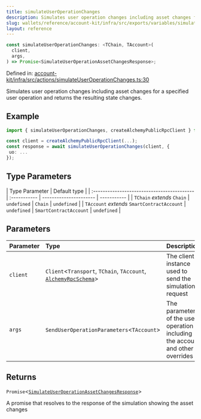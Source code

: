 ```yaml
---
title: simulateUserOperationChanges
description: Simulates user operation changes including asset changes for a specified user operation and returns the resulting state changes.
slug: wallets/reference/account-kit/infra/src/exports/variables/simulateUserOperationChanges
layout: reference
---
```


```ts
const simulateUserOperationChanges: <TChain, TAccount>(
  client,
  args,
) => Promise<SimulateUserOperationAssetChangesResponse>;
```

Defined in: [account-kit/infra/src/actions/simulateUserOperationChanges.ts:30](https://github.com/alchemyplatform/aa-sdk/blob/923a52171f7246172caf350853843e6680197da9/account-kit/infra/src/actions/simulateUserOperationChanges.ts#L30)

Simulates user operation changes including asset changes for a specified user operation and returns the resulting state changes.

## Example

```ts
import { simulateUserOperationChanges, createAlchemyPublicRpcClient } from "@account-kit/infra";

const client = createAlchemyPublicRpcClient(...);
const response = await simulateUserOperationChanges(client, {
 uo: ...
});
```

## Type Parameters

| Type Parameter                              | Default type |
| :------------------------------------------ | :----------- | ---------------------- | ----------- |
| `TChain` _extends_ `Chain`                  | `undefined`  | `Chain`                | `undefined` |
| `TAccount` _extends_ `SmartContractAccount` | `undefined`  | `SmartContractAccount` | `undefined` |

## Parameters

| Parameter | Type                                                                                                     | Description                                                                    |
| :-------- | :------------------------------------------------------------------------------------------------------- | :----------------------------------------------------------------------------- |
| `client`  | `Client`\<`Transport`, `TChain`, `TAccount`, [`AlchemyRpcSchema`](../type-aliases/AlchemyRpcSchema.mdx)> | The client instance used to send the simulation request                        |
| `args`    | `SendUserOperationParameters`\<`TAccount`>                                                               | The parameters of the user operation including the account and other overrides |

## Returns

`Promise`\<[`SimulateUserOperationAssetChangesResponse`](../type-aliases/SimulateUserOperationAssetChangesResponse.mdx)>

A promise that resolves to the response of the simulation showing the asset changes
